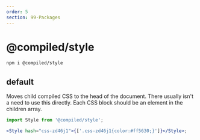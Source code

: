 ```yaml
---
order: 5
section: 99-Packages
---
```


# @compiled/style

```bash
npm i @compiled/style
```

## default

Moves child compiled CSS to the head of the document.
There usually isn't a need to use this directly.
Each CSS block should be an element in the children array.

```jsx
import Style from '@compiled/style';

<Style hash="css-zd46j1">{['.css-zd46j1{color:#ff5630;}']}</Style>;
```
